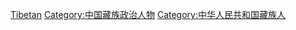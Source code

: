 [[Category:中华人民共和国各民族政治人物|Tibetan]]
[[Category:中国藏族政治人物|Category:中国藏族政治人物]]
[[Category:中华人民共和国藏族人|Category:中华人民共和国藏族人]]
